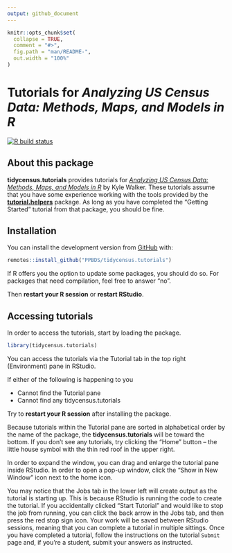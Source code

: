 ```yaml
---
output: github_document
---
```


<!-- README is generated from README.Rmd, edit ONLY this file if needed. But, after you edit it, you NEED TO KNIT IT BY HAND in order to create the new README.md, which is the thing which is actually used. -->

```r

knitr::opts_chunk$set(
  collapse = TRUE,
  comment = "#>",
  fig.path = "man/README-",
  out.width = "100%"
)
```

# Tutorials for *Analyzing US Census Data: Methods, Maps, and Models in R*

<!-- badges: start -->
[![R build status](https://github.com/PPBDS/r4ds.tutorials/workflows/R-CMD-check/badge.svg)](https://github.com/PPBDS/r4ds.tutorials/actions)
<!-- badges: end -->


## About this package

**tidycensus.tutorials** provides tutorials for [*Analyzing US Census Data: Methods, Maps, and Models in R*](https://walker-data.com/census-r/) by Kyle Walker. These tutorials assume that you have some experience working with the tools provided by the **[tutorial.helpers](https://ppbds.github.io/tutorial.helpers/)** package. As long as you have completed the "Getting Started" tutorial from that package, you should be fine.

## Installation

You can install the development version from [GitHub](https://github.com/) with:

``` r
remotes::install_github("PPBDS/tidycensus.tutorials")
```

If R offers you the option to update some packages, you should do so. For packages that need compilation, feel free to answer "no".

Then **restart your R session** or **restart RStudio**.

## Accessing tutorials

In order to access the tutorials, start by loading the package.

``` r
library(tidycensus.tutorials)
```

You can access the tutorials via the Tutorial tab in the top right (Environment) pane in RStudio.

If either of the following is happening to you

<ul>
<li>Cannot find the Tutorial pane</li>
<li>Cannot find any tidycensus.tutorials</li>
</ul>

Try to **restart your R session** after installing the package.

Because tutorials within the Tutorial pane are sorted in alphabetical order by the name of the package, the **tidycensus.tutorials** will be toward the bottom. If you don’t see any tutorials, try clicking the “Home” button – the little house symbol with the thin red roof in the upper right.

In order to expand the window, you can drag and enlarge the tutorial pane inside RStudio. In order to open a pop-up window, click the "Show in New Window" icon next to the home icon.

You may notice that the Jobs tab in the lower left will create output as the tutorial is starting up. This is because RStudio is running the code to create the tutorial. If you accidentally clicked "Start Tutorial" and would like to stop the job from running, you can click the back arrow in the Jobs tab, and then press the red stop sign icon. Your work will be saved between RStudio sessions, meaning that you can complete a tutorial in multiple sittings. Once you have completed a tutorial, follow the instructions on the tutorial `Submit` page and, if you're a student, submit your answers as instructed.
